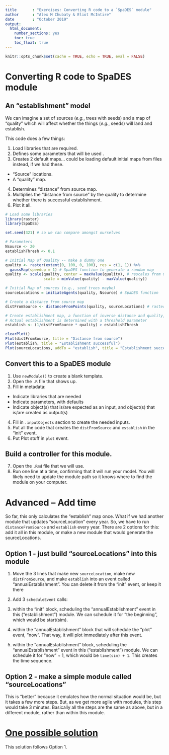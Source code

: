 ```yaml
---
title       : "Exercises: Converting R code to a `SpaDES` module"
author      : "Alex M Chubaty & Eliot McIntire"
date        : "October 2019"
output: 
  html_document: 
    number_sections: yes
    toc: true
    toc_float: true
---
```


```r
knitr::opts_chunk$set(cache = TRUE, echo = TRUE, eval = FALSE)
```

# Converting R code to SpaDES module

## An "establishment" model

We can imagine a set of sources (*e.g.*, trees with seeds) and a map of "quality" which will affect whether the things (*e.g.*, seeds) will land and establish. 

This code does a few things:

1. Load libraries that are required.
2. Defines some parameters that will be used .
3. Creates 2 default maps... could be loading default initial maps from files instead, if we had these.

  - "Source" locations.
  - A "quality" map.
  
4. Determines "distance" from source map.
5. Multiplies the "distance from source" by the quality to determine whether there is successful establishment.
5. Plot it all.

```r
# Load some libraries
library(raster)
library(SpaDES)

set.seed(321) # so we can compare amongst ourselves

# Parameters
Nsource <- 20
establishThresh <- 0.1

# Initial Map of Quality -- make a dummy one
quality <- raster(extent(0, 100, 0, 100), res = c(1, 1)) %>%
  gaussMap(speedup = 1) # SpaDES function to generate a random map
quality <- scale(quality, center = maxValue(quality), # rescales from 0 to 1
                 scale = minValue(quality) - maxValue(quality))

# Initial Map of sources (e.g., seed trees maybe)
sourceLocations = initiateAgents(quality, Nsource) # SpaDES function

# Create a distance from source map
distFromSource <- distanceFromPoints(quality, sourceLocations) # raster function

# Create establishment map, a function of inverse distance and quality, 
# Actual establishment is determined with a threshold parameter
establish <- (1/distFromSource * quality) > establishThresh

clearPlot()
Plot(distFromSource, title = "Distance from source")
Plot(establish, title = "Establishment successful")
Plot(sourceLocations, addTo = "establish", title = "Establishment successful")
```

## Convert this to a SpaDES module

1. Use `newModule()` to create a blank template.
2. Open the `.R` file that shows up.
3. Fill in metadata:

  - Indicate libraries that are needed
  - Indicate parameters, with defaults
  - Indicate object(s) that is/are expected as an input, and object(s) that 
  is/are created as output(s)

4. Fill in `.inputObjects` section to create the needed inputs.
5. Put all the code that creates the `distFromSource` and `establish` in the "init" event.
6. Put Plot stuff in `plot` event.

## Build a controller for this module.

7. Open the `.Rmd` file that we will use.
8. Run one line at a time, confirming that it will run your model. You will likely need to update the module path so it knows where to find the module on your computer.

# Advanced -- Add time

So far, this only calculates the "establish" map once.
What if we had another module that updates "sourceLocation" every year.
So, we have to run `distanceFromSource` and `establish` every year.
There are 2 options for this: add it all in this module, or make a new module that would generate the sourceLocations.

## Option 1 - just build "sourceLocations" into this module

1. Move the 3 lines that make new `sourceLocation`, make new `distFromSource`, and make `establish` into an event called "annualEstablishment". You can delete it from the "init" event, or keep it there
2. Add 3 `scheduleEvent` calls:

  1. within the "init" block, scheduling the "annualEstablishment" event in this ("establishment") module. We can schedule it for "the beginning", which would be start(sim).
  2. within the "annualEstablishment" block that will schedule the "plot" event, "now". That way, it will plot immediately after this event.
  3. within the "annualEstablishment" block, scheduling the "annualEstablishment" event in this ("establishment") module. We can schedule it for "now" + 1, which would be `time(sim) + 1`. This creates the time sequence.

## Option 2 - make a simple module called "sourceLocations"

This is "better" because it emulates how the normal situation would be, but it takes a few more steps.
But, as we get more agile with modules, this step would take 3 minutes.
Basically all the steps are the same as above, but in a different module, rather than within this module.

# [One possible solution](https://github.com/PredictiveEcology/SpaDES-modules/blob/master/modules/establishment/establishment.R)

This solution follows Option 1.

